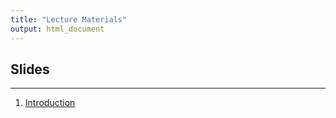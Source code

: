 ```yaml
---
title: "Lecture Materials"
output: html_document
---
```



## Slides

---


1. [Introduction](content/IntroductionToMachineLearning.html){target="_blank"}

